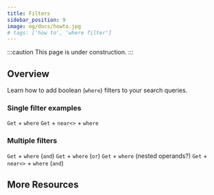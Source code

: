 ```yaml
---
title: Filters
sidebar_position: 9
image: og/docs/howto.jpg
# tags: ['how to', 'where filter']
---
```


:::caution This page is under construction.
:::

## Overview

Learn how to add boolean (`where`) filters to your search queries.

### Single filter examples

`Get` + `where`
`Get` + `near<>` + `where`

### Multiple filters

`Get` + `where` (`and`)
`Get` + `where` (`or`)
`Get` + `where` (nested operands?)
`Get` + `near<>` + `where` (`and`)

## More Resources


<DocsMoreResources />
